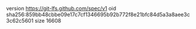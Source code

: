 version https://git-lfs.github.com/spec/v1
oid sha256:859bb48cbbe09e17c7cf1346695b92b772f8e21bfc84d5a3a8aee3c3c62c5601
size 16608
